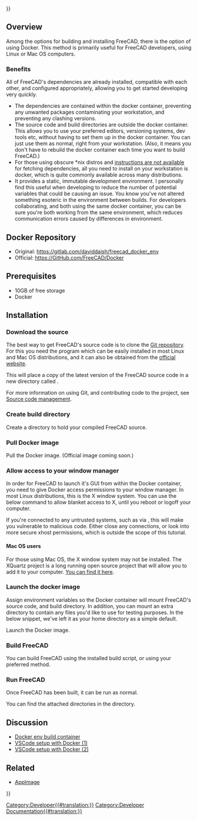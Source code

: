 <languages/>
{{UnfinishedDocu{{#translation:}}}}

{{Docnav
|[[Compile_on_MacOS|Compile on MacOS]]
|[[FreeCAD_Docker_CLI_mode|FreeCAD Docker CLI mode]]
}}

{{TOCright}}

==Overview==

Among the options for building and installing FreeCAD, there is the option of using Docker. This method is primarily useful for FreeCAD developers, using Linux or Mac OS computers.

===Benefits===

All of FreeCAD's dependencies are already installed, compatible with each other, and configured appropriately, allowing you to get started developing very quickly. 
* The dependencies are contained within the docker container, preventing any unwanted packages contaminating your workstation, and preventing any clashing versions.
* The source code and build directories are outside the docker container. This allows you to use your preferred editors, versioning systems, dev tools etc, without having to set them up in the docker container. You can just use them as normal, right from your workstation. (Also, it means you don't have to rebuild the docker container each time you want to build FreeCAD.)
* For those using obscure *nix distros and [[Compile_on_Linux#Getting_the_dependencies|instructions are not available]] for fetching dependencies, all you need to install on your workstation is docker, which is quite commonly available across many distributions.
* It provides a static, immutable development environment. I personally find this useful when developing to reduce the number of potential variables that could be causing an issue. You know you've not altered something esoteric in the environment between builds. For developers collaborating, and both using the same docker container, you can be sure you're both working from the same environment, which reduces communication errors caused by differences in environment.

==Docker Repository==

* Original: https://gitlab.com/daviddaish/freecad_docker_env
* Official: https://GitHub.com/FreeCAD/Docker

==Prerequisites==

* 10GB of free storage
* Docker

==Installation==

===Download the source===

The best way to get FreeCAD's source code is to clone the [https://github.com/FreeCAD/FreeCAD Git repository]. For this you need the {{incode|git}} program which can be easily installed in most Linux and Mac OS distributions, and it can also be obtained from the [http://git-scm.com/ official website].

This will place a copy of the latest version of the FreeCAD source code in a new directory called {{incode|freecad_source}}.

{{Code|lang=bash|code=
git clone --recurse-submodules https://github.com/FreeCAD/FreeCAD.git ~/my_code/freecad_source
}}

For more information on using Git, and contributing code to the project, see [[Source code management|Source code management]].

===Create build directory===

Create a directory to hold your compiled FreeCAD source.

{{Code|lang=bash|code=
mkdir ~/my_code/freecad_build
}}

===Pull Docker image===

Pull the Docker image. (Official image coming soon.)

{{Code|lang=bash|code=
docker pull registry.gitlab.com/daviddaish/freecad_docker_env:latest
}}

===Allow access to your window manager===

In order for FreeCAD to launch it's GUI from within the Docker container, you need to give Docker access permissions to your window manager. In most Linux distributions, this is the X window system. You can use the below command to allow blanket access to X, until you reboot or logoff your computer.

{{Code|lang=bash|code=
xhost +
}}

If you're connected to any untrusted systems, such as via {{incode|ssh}}, this will make you vulnerable to malicious code. Either close any {{incode|ssh}} connections, or look into more secure xhost permissions, which is outside the scope of this tutorial.

====Mac OS users====

For those using Mac OS, the X window system may not be installed. The XQuartz project is a long running open source project that will allow you to add it to your computer. [https://www.xquartz.org/ You can find it here]. 

===Launch the docker image===

Assign environment variables so the Docker container will mount FreeCAD's source code, and build directory. In addition, you can mount an extra directory to contain any files you'd like to use for testing purposes. In the below snippet, we've left it as your home directory as a simple default.

{{Code|lang=bash|code=
fc_source=~/my_code/freecad_source
fc_build=~/my_code/freecad_build
other_files=~/
}}

Launch the Docker image.

{{Code|lang=bash|code=
docker run -it --rm \
-v $fc_source:/mnt/source \
-v $fc_build:/mnt/build \
-v $other_files:/mnt/files \
-e "DISPLAY" -e "QT_X11_NO_MITSHM=1" -v /tmp/.X11-unix:/tmp/.X11-unix:ro \
registry.gitlab.com/daviddaish/freecad_docker_env:latest
}}

===Build FreeCAD===

You can build FreeCAD using the installed build script, or using your preferred method.

{{Code|lang=bash|code=
/root/build_script.sh
}}

===Run FreeCAD===

Once FreeCAD has been built, it can be run as normal.

{{Code|lang=bash|code=
/mnt/build/bin/FreeCAD
}}

You can find the attached directories in the {{incode|/mnt}} directory.

==Discussion==

* [https://forum.freecad.org/viewtopic.php?f=4&t=42954 Docker env build container]
* [https://forum.freecad.org/viewtopic.php?f=10&t=48266 VSCode setup with Docker (1)]
* [https://forum.freecad.org/viewtopic.php?p=427812#p427812 VSCode setup with Docker (2)]

==Related==

* [[AppImage]]


{{Docnav
|[[Compile_on_MacOS|Compile on MacOS]]
|[[FreeCAD_Docker_CLI_mode|FreeCAD Docker CLI mode]]
}}

{{Userdocnavi{{#translation:}}}}
[[Category:Developer{{#translation:}}]]
[[Category:Developer Documentation{{#translation:}}]]